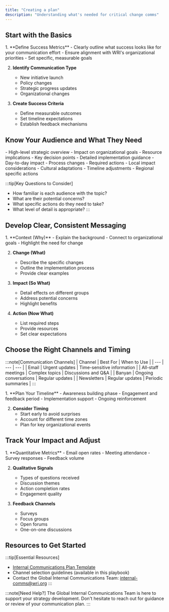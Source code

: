 ```yaml
---
title: "Creating a plan"
description: "Understanding what's needed for critical change comms"
---
```



## Start with the Basics

<Steps>
1. **Define Success Metrics**
   - Clearly outline what success looks like for your communication effort
   - Ensure alignment with WRI's organizational priorities
   - Set specific, measurable goals

2. **Identify Communication Type**
   - New initiative launch
   - Policy changes
   - Strategic progress updates
   - Organizational changes

3. **Create Success Criteria**
   - Define measurable outcomes
   - Set timeline expectations
   - Establish feedback mechanisms
</Steps>

## Know Your Audience and What They Need

<Tabs>
  <TabItem label="Senior Leadership">
    - High-level strategic overview
    - Impact on organizational goals
    - Resource implications
    - Key decision points
  </TabItem>
  <TabItem label="Program Staff">
    - Detailed implementation guidance
    - Day-to-day impact
    - Process changes
    - Required actions
  </TabItem>
  <TabItem label="Regional Offices">
    - Local impact considerations
    - Cultural adaptations
    - Timeline adjustments
    - Regional specific actions
  </TabItem>
</Tabs>

:::tip[Key Questions to Consider]
- How familiar is each audience with the topic?
- What are their potential concerns?
- What specific actions do they need to take?
- What level of detail is appropriate?
:::

## Develop Clear, Consistent Messaging

<Steps>
1. **Context (Why)**
   - Explain the background
   - Connect to organizational goals
   - Highlight the need for change

2. **Change (What)**
   - Describe the specific changes
   - Outline the implementation process
   - Provide clear examples

3. **Impact (So What)**
   - Detail effects on different groups
   - Address potential concerns
   - Highlight benefits

4. **Action (Now What)**
   - List required steps
   - Provide resources
   - Set clear expectations
</Steps>

## Choose the Right Channels and Timing

:::note[Communication Channels]
| Channel | Best For | When to Use |
| --- | --- | --- |
| Email | Urgent updates | Time-sensitive information |
| All-staff meetings | Complex topics | Discussions and Q&A |
| Banyan | Ongoing conversations | Regular updates |
| Newsletters | Regular updates | Periodic summaries |
:::

<Steps>
1. **Plan Your Timeline**
   - Awareness building phase
   - Engagement and feedback period
   - Implementation support
   - Ongoing reinforcement

2. **Consider Timing**
   - Start early to avoid surprises
   - Account for different time zones
   - Plan for key organizational events
</Steps>

## Track Your Impact and Adjust

<Steps>
1. **Quantitative Metrics**
   - Email open rates
   - Meeting attendance
   - Survey responses
   - Feedback volume

2. **Qualitative Signals**
   - Types of questions received
   - Discussion themes
   - Action completion rates
   - Engagement quality

3. **Feedback Channels**
   - Surveys
   - Focus groups
   - Open forums
   - One-on-one discussions
</Steps>

## Resources to Get Started

:::tip[Essential Resources]
- [Internal Communications Plan Template](https://docs.google.com/document/d/1ucjVB-3Idt87UGrGBSJzjTVurjRzy_toDMT2t00YjxE/edit?tab=t.0)
- Channel selection guidelines (available in this playbook)
- Contact the Global Internal Communications Team: [internal-comms@wri.org](mailto:internal-comms@wri.org)
:::

:::note[Need Help?]
The Global Internal Communications Team is here to support your strategy development. Don't hesitate to reach out for guidance or review of your communication plan.
:::
